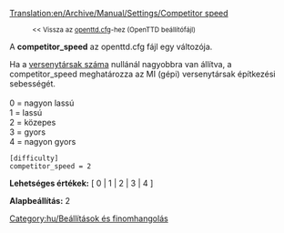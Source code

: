 [[Translation:en/Archive/Manual/Settings/Competitor speed]]

:<small><< Vissza az [[hu/Archive/Manual/Settings/Openttd.cfg|openttd.cfg]]-hez (OpenTTD beállítófájl)</small>


A '''competitor_speed''' az openttd.cfg fájl egy változója.

Ha a [[hu/Archive/Manual/Settings/Max no competitors|versenytársak száma]] nullánál nagyobbra van állítva, a competitor_speed meghatározza az MI (gépi) versenytársak építkezési sebességét.<br><br>
0 = nagyon lassú<br>
1 = lassú<br>
2 = közepes<br>
3 = gyors<br>
4 = nagyon gyors<br>

<pre>
[difficulty]
competitor_speed = 2
</pre>

'''Lehetséges értékek:''' [ 0 | 1 | 2 | 3 | 4 ]

'''Alapbeállítás:''' 2


[[Category:hu/Beállítások és finomhangolás]]